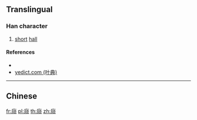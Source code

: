 {{character info/new}}
{{also|廎}}
==Translingual==

===Han character===
{{Han char|rn=53|rad=广|as=08|sn=11|four=|canj=IPMO|ids=⿸广顷}}

# [[short]] [[hall]]

====References====
* {{Han ref|kx=0348.081|hdz=20889.130|uh=5EBC|ud=24252}}
* [http://yedict.com/htm/5E/5EBC.htm yedict.com (叶典)]

----

==Chinese==
{{zh-see|廎}}

[[fr:庼]]
[[pl:庼]]
[[th:庼]]
[[zh:庼]]